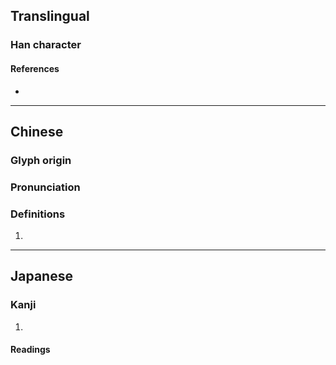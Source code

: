 {{character info/new}}
==Translingual==

===Han character===
{{Han char|rn=61|rad=心|as=06|sn=9|four=97027|canj=PNIN|ids=⿰忄多}}

====References====
* {{Han ref|kx=0383.120|dkj=10514|dj=0713.030|hdz=42298.040|uh=6040|ud=24640|bh=CECA|bd=52938}}

----

==Chinese==
{{zh-forms}}

===Glyph origin===
{{Han etym}}

===Pronunciation===
{{zh-pron
|m=shì
|c=ci2
|mc=y
|oc=y
|cat=
}}

===Definitions===
{{zh-hanzi}}

# {{rfdef|zh}}

----

==Japanese==

===Kanji===
{{ja-kanji|grade=|rs=心06}}

# {{defn|lang=ja|sort=心06}}

====Readings====
{{ja-readings|on=[[し]] (shi)|kun=[[たのむ]] (tanomu)}}